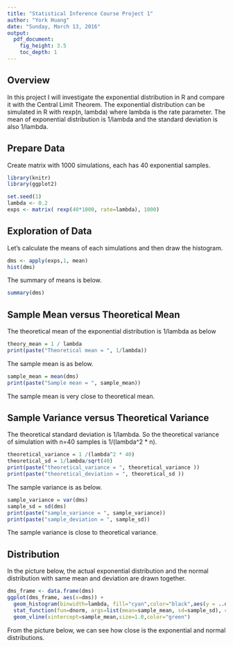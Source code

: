 ```yaml
---
title: "Statistical Inference Course Project 1"
author: "York Huang"
date: "Sunday, March 13, 2016"
output:
  pdf_document:
    fig_height: 3.5
    toc_depth: 1
---
```


## Overview

In this project I will investigate the exponential distribution in R and compare it with the Central Limit Theorem. The exponential distribution can be simulated in R with rexp(n, lambda) where lambda is the rate parameter. The mean of exponential distribution is 1/lambda and the standard deviation is also 1/lambda. 

## Prepare Data
Create matrix with 1000 simulations, each has 40 exponential samples.
```r
library(knitr)
library(ggplot2)

set.seed(1)
lambda <- 0.2
exps <- matrix( rexp(40*1000, rate=lambda), 1000)

```

## Exploration of Data
Let's calculate the means of each simulations and then draw the histogram.
```r
dms <- apply(exps,1, mean)
hist(dms)
```

The summary of means is below.
```r
summary(dms)
```

## Sample Mean versus Theoretical Mean
The theoretical mean of the exponential distribution is 1/lambda as below
```r
theory_mean = 1 / lambda
print(paste("Theoretical mean = ", 1/lambda))
```

The sample mean is as below.
```r
sample_mean = mean(dms)
print(paste("Sample mean = ", sample_mean))

```

The sample mean is very close to theoretical mean.

## Sample Variance versus Theoretical Variance

The theoretical standard deviation is 1/lambda. So the theoretical variance of simulation with n=40 samples is 1/(lambda^2 * n).
```r
theoretical_variance = 1 /(lambda^2 * 40)
theoretical_sd = 1/lambda/sqrt(40)
print(paste("theoretical_variance = ", theoretical_variance ))
print(paste("theoretical_deviation = ", theoretical_sd ))

```

The sample variance is as below.
```r
sample_variance = var(dms)
sample_sd = sd(dms)
print(paste("sample_variance = ", sample_variance))
print(paste("sample_deviation = ", sample_sd))
```

The sample variance is close to theoretical variance.

## Distribution
In the picture below, the actual exponential distribution and the normal distribution with same mean and deviation are drawn together.

```r
dms_frame <- data.frame(dms)
ggplot(dms_frame, aes(x=dms)) + 
  geom_histogram(binwidth=lambda, fill="cyan",color="black",aes(y = ..density..))  +
  stat_function(fun=dnorm, args=list(mean=sample_mean, sd=sample_sd), color = "blue", size = 1.0) +
  geom_vline(xintercept=sample_mean,size=1.0,color="green") 

```

From the picture below, we can see how close is the exponential and normal distributions.
